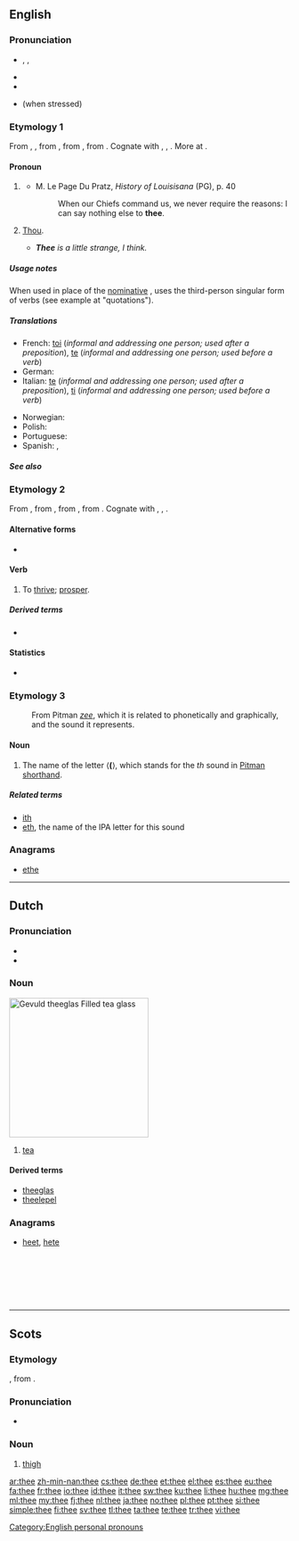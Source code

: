 ==English==
{{wikipedia}}

===Pronunciation===
* {{enPR|''th''ē}}, {{IPA|/ðiː/}}, {{X-SAMPA|/Di:/}}
* {{audio|en-us-thee.ogg|Audio (US)}}
* {{rhymes|iː}}
* {{homophones|the}} (when stressed)

===Etymology 1===
From {{etyl|enm}} {{term|thee|lang=enm}}, {{term|the|lang=enm}}, from {{etyl|ang}} {{term|þe|þē|thee|pos=originally dative, but later also accusative|lang=enm}}, from {{etyl|gem-pro|en}} {{recons|þiz||thee|lang=gem-pro}}, from {{etyl|ine-pro|en}} {{recons|te-||second-person singular pronoun|lang=ine-pro}}. Cognate with {{etyl|nds|-}} {{term|di||thee|lang=nds}}, {{etyl|de|-}} {{term|dir||thee|pos=dative pron.|lang=de}}, {{etyl|is|-}} {{term|þér||thee|lang=is}}. More at {{l|en|thou}}.

====Pronoun====
{{en-pron|desc=second-person singular, objective case|nominative|thou|reflexive|theeself}}

# {{archaic|literary}} {{non-gloss definition|[[objective case|Objective case]] of '''''[[thou]]'''''.}}
#* M. Le Page Du Pratz, ''History of Louisisana'' (PG), p. 40
#*: When our Chiefs command us, we never require the reasons: I can say nothing else to '''thee'''.
# {{context|Quaker|regcat=Quaker}} {{context|Amish|regcat=Amish}} {{context|Pennsylvania Dutch|regcat=Pennsylvania Dutch}} [[thou|Thou]].
#* '''''Thee''' is a little strange, I think.''

=====Usage notes=====
When used in place of the [[nominative case|nominative]] {{term|thou}}, {{term|thee}} uses the third-person singular form of verbs (see example at "quotations").

=====Translations=====
{{trans-top|Objective case of 'thou'}}
<!-- Grammar details like the ones below belong in the foreign entries, not English translation tables. -->
* French: [[toi]] (''informal and addressing one person; used after a preposition''), [[te]] (''informal and addressing one person; used before a verb'')
* German: {{t+|de|dich}}
* Italian: [[te]] (''informal and addressing one person; used after a preposition''), [[ti]] (''informal and addressing one person; used before a verb'')
{{trans-mid}}
* Norwegian: {{t+|no|deg}}
* Polish: {{t-|pl|cię}}
* Portuguese: {{t+|pt|tu}}
* Spanish: {{t+|es|te}}, {{t+|es|ti}}
{{trans-bottom}}
{{trans-see|thou}}

=====See also=====
{{English personal pronouns}}

===Etymology 2===
From {{etyl|enm}} {{term|theen||to increase, prosper, flourish|lang=enm}}, from {{etyl|ang}} {{term|þeon|þēon|to thrive, prosper, flourish, grow|lang=ang}}, from {{etyl|gem-pro|en}} {{recons|þinhanan||to thrive, succeed|lang=gem-pro}}, from {{proto|ine-pro|tenk-||tenkh-|to succeed, turn out well|lang=en}}. Cognate with {{etyl|nl|-}} {{term|gedijen||to flourish, thrive, prosper, succeed|lang=nl}}, {{etyl|de|-}} {{term|gedeihen||to thrive|lang=de}}, {{etyl|got|-}} {{term|||tr=gaþeihan|to increase, thrive|lang=got}}.

====Alternative forms====
* {{l|en|the}} {{qualifier|Scotland}}

====Verb====
{{en-verb|thees|theeing|theed}}

# {{intransitive|archaic|literary|UK|_|dialectal}} To [[thrive]]; [[prosper]].

=====Derived terms=====
* {{l|en|theedom}}

====Statistics====
* {{rank|case|fact|known|315|thee|hope|er|children}}

===Etymology 3===
: From Pitman ''[[zee]]'', which it is related to phonetically and graphically, and the sound it represents.

====Noun====
{{en-noun}}

# The name of the letter ⟨'''('''⟩, which stands for the ''th'' sound {{IPA|/ð/}} in [[Pitman shorthand]].

=====Related terms=====
* [[ith]]
* [[eth]], the name of the IPA letter for this sound

===Anagrams===
* [[ethe#English|ethe]]

[[Category:English personal pronouns]]

----

==Dutch==
{{wikipedia|lang=nl}}

===Pronunciation===
* {{rhymes|eː|lang=nl}}
* {{IPA|/teː/|lang=nl}}

===Noun===
[[Image:Kopje thee.jpg|thumb|250px|''Gevuld <b>thee</b>glas''<br>Filled <b>tea</b> glass]]
{{nl-noun|m|theeën|theetje}}

# [[tea]]

====Derived terms====
* [[theeglas]]
* [[theelepel]]

===Anagrams===
* [[heet]], [[hete]]
<br>
<br>
<br>
<br>
<br>

----

==Scots==

===Etymology===
{{etyl|ang|sco}} {{term|þeoh|þēoh}}, from {{etyl|gem-pro|sco}} {{recons|þeuhan|lang=gem-pro}}.

===Pronunciation===
* {{IPA|/θiː/|lang=sco}}

===Noun===
{{sco-noun}}

# [[thigh]]

[[ar:thee]]
[[zh-min-nan:thee]]
[[cs:thee]]
[[de:thee]]
[[et:thee]]
[[el:thee]]
[[es:thee]]
[[eu:thee]]
[[fa:thee]]
[[fr:thee]]
[[io:thee]]
[[id:thee]]
[[it:thee]]
[[sw:thee]]
[[ku:thee]]
[[li:thee]]
[[hu:thee]]
[[mg:thee]]
[[ml:thee]]
[[my:thee]]
[[fj:thee]]
[[nl:thee]]
[[ja:thee]]
[[no:thee]]
[[pl:thee]]
[[pt:thee]]
[[si:thee]]
[[simple:thee]]
[[fi:thee]]
[[sv:thee]]
[[tl:thee]]
[[ta:thee]]
[[te:thee]]
[[tr:thee]]
[[vi:thee]]